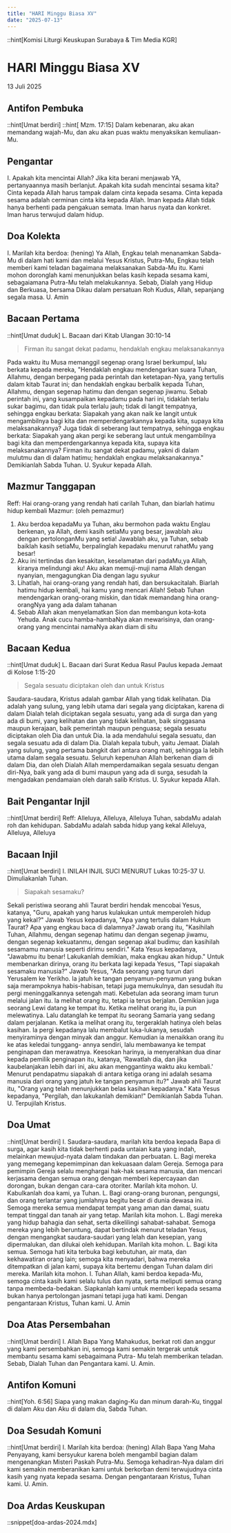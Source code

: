 ```yaml
---
title: "HARI Minggu Biasa XV"
date: "2025-07-13"
---
```

::hint[Komisi Liturgi Keuskupan Surabaya & Tim Media KGR]
# HARI Minggu Biasa XV
13 Juli 2025


## Antifon Pembuka
::hint[Umat berdiri]
::hint[ Mzm. 17:15]
Dalam kebenaran, aku akan memandang wajah-Mu, dan aku akan puas waktu menyaksikan kemuliaan-Mu. 

## Pengantar
I. Apakah kita mencintai Allah? Jika kita berani menjawab YA, pertanyaannya masih berlanjut. Apakah kita sudah mencintai sesama kita? Cinta kepada Allah harus tampak dalam cinta kepada sesama. Cinta kepada sesama adalah cerminan cinta kita kepada Allah. Iman kepada Allah tidak hanya berhenti pada pengakuan semata. Iman harus nyata dan konkret. Iman harus terwujud dalam hidup. 

## Doa Kolekta
I. Marilah kita berdoa: (hening)
Ya Allah, Engkau telah menanamkan Sabda-Mu di dalam hati kami dan melalui Yesus Kristus, Putra-Mu, Engkau telah memberi kami teladan bagaimana melaksanakan Sabda-Mu itu. Kami mohon doronglah kami menunjukkan belas kasih kepada sesama kami, sebagaiamana Putra-Mu telah melakukannya. Sebab, Dialah yang Hidup dan Berkuasa, bersama Dikau dalam persatuan Roh Kudus, Allah, sepanjang segala masa. 
U. Amin

## Bacaan Pertama
::hint[Umat duduk]
L. Bacaan dari Kitab Ulangan 30:10-14
> Firman itu sangat dekat padamu, hendaklah engkau melaksanakannya

Pada waktu itu Musa memanggil segenap orang Israel berkumpul, lalu berkata kepada mereka, "Hendaklah engkau mendengarkan suara Tuhan, Allahmu, dengan berpegang pada perintah dan ketetapan-Nya, yang tertulis dalam kitab Taurat ini; dan hendaklah engkau berbalik kepada Tuhan, Allahmu, dengan segenap hatimu dan dengan segenap jiwamu. Sebab perintah ini, yang kusampaikan kepadamu pada hari ini, tidaklah terlalu sukar bagimu, dan tidak pula terlalu jauh; tidak di langit tempatnya, sehingga engkau berkata: Siapakah yang akan naik ke langit untuk mengambilnya bagi kita dan memperdengarkannya kepada kita, supaya kita melaksanakannya? Juga tidak di seberang laut tempatnya, sehingga engkau berkata: Siapakah yang akan pergi ke seberang laut untuk mengambilnya bagi kita dan memperdengarkannya kepada kita, supaya kita melaksanakannya? Firman itu sangat dekat padamu, yakni di dalam mulutmu dan di dalam hatimu; hendaklah engkau melaksanakannya." 
Demikianlah Sabda Tuhan. 
U. Syukur kepada Allah.

## Mazmur Tanggapan
Reff: Hai orang-orang yang rendah hati carilah Tuhan, dan biarlah hatimu hidup kembali
Mazmur: (oleh pemazmur)
1. Aku berdoa kepadaMu ya Tuhan, aku bermohon pada waktu Englau berkenan, ya Allah, demi kasih setiaMu yang besar, jawablah aku dengan pertolonganMu yang setia! Jawablah aku, ya Tuhan, sebab baiklah kasih setiaMu, berpalinglah kepadaku menurut rahatMu yang besar!
2. Aku ini tertindas dan kesakitan, keselamatan dari padaMu,ya Allah, kiranya melindungi aku! Aku akan memuji-muji nama Allah dengan nyanyian, mengagungkan Dia dengan lagu syukur
3. Lihatlah, hai orang-orang yang rendah hati, dan bersukacitalah. Biarlah hatimu hidup kembali, hai kamu yang mencari Allah! Sebab Tuhan mendengarkan orang-orang miskin, dan tidak memandang hina orang-orangNya yang ada dalam tahanan
4. Sebab Allah akan menyelamatkan Sion dan membangun kota-kota Yehuda. Anak cucu hamba-hambaNya akan mewarisinya, dan orang-orang yang mencintai namaNya akan diam di situ

## Bacaan Kedua
::hint[Umat duduk]
L. Bacaan dari Surat Kedua Rasul Paulus kepada Jemaat di Kolose 1:15-20
> Segala sesuatu diciptakan oleh dan untuk Kristus

Saudara-saudara, Kristus adalah gambar Allah yang tidak kelihatan. Dia adalah yang sulung, yang lebih utama dari segala yang diciptakan, karena di dalam Dialah telah diciptakan segala sesuatu, yang ada di surga dan yang ada di bumi, yang kelihatan dan yang tidak kelihatan, baik singgasana maupun kerajaan, baik pemerintah maupun penguasa; segala sesuatu diciptakan oleh Dia dan untuk Dia. la ada mendahului segala sesuatu, dan segala sesuatu ada di dalam Dia. Dialah kepala tubuh, yaitu Jemaat. Dialah yang sulung, yang pertama bangkit dari antara orang mati, sehingga la lebih utama dalam segala sesuatu. Seluruh kepenuhan Allah berkenan diam di dalam Dia, dan oleh Dialah Allah memperdamaikan segala sesuatu dengan diri-Nya, baik yang ada di bumi maupun yang ada di surga, sesudah la mengadakan pendamaian oleh darah salib Kristus. 
U. Syukur kepada Allah. 

## Bait Pengantar Injil
::hint[Umat berdiri]
Reff: Alleluya, Alleluya, Alleluya
Tuhan, sabdaMu adalah roh dan kehidupan. SabdaMu adalah sabda hidup yang kekal
Alleluya, Alleluya, Alleluya

## Bacaan Injil
::hint[Umat berdiri]
I. INILAH INJIL SUCI MENURUT Lukas 10:25-37
U. Dimuliakanlah Tuhan.
> Siapakah sesamaku?

Sekali peristiwa seorang ahli Taurat berdiri hendak mencobai Yesus, katanya, "Guru, apakah yang harus kulakukan untuk memperoleh hidup yang kekal?" Jawab Yesus kepadanya, "Apa yang tertulis dalam Hukum Taurat? Apa yang engkau baca di dalamnya? Jawab orang itu, "Kasihilah Tuhan, Allahmu, dengan segenap hatimu dan dengan segenap jiwamu, dengan segenap kekuatanmu, dengan segenap akal budimu; dan kasihilah sesamamu manusia seperti dirimu sendiri." Kata Yesus kepadanya, "Jawabmu itu benar! Lakukanlah demikian, maka engkau akan hidup." Untuk membenarkan dirinya, orang itu berkata lagi kepada Yesus, "Tapi siapakah sesamaku manusia?" Jawab Yesus, "Ada seorang yang turun dari Yerusalem ke Yerikho. la jatuh ke tangan penyamun-penyamun yang bukan saja merampoknya habis-habisan, tetapi juga memukulnya, dan sesudah itu pergi meninggalkannya setengah mati. Kebetulan ada seorang imam turun melalui jalan itu. la melihat orang itu, tetapi ia terus berjalan. Demikian juga seorang Lewi datang ke tempat itu. Ketika melihat orang itu, ia pun melewatinya. Lalu datanglah ke tempat itu seorang Samaria yang sedang dalam perjalanan. Ketika ia melihat orang itu, tergeraklah hatinya oleh belas kasihan. Ia pergi kepadanya lalu membalut luka-lukanya, sesudah menyiraminya dengan minyak dan anggur. Kemudian ia menaikkan orang itu ke atas keledai tunggang- annya sendiri, lalu membawanya ke tempat penginapan dan merawatnya. Keesokan harinya, ia menyerahkan dua dinar kepada pemilik penginapan itu, katanya, 'Rawatlah dia, dan jika kaubelanjakan lebih dari ini, aku akan menggantinya waktu aku kembali.' Menurut pendapatmu siapakah di antara ketiga orang ini adalah sesama manusia dari orang yang jatuh ke tangan penyamun itu?" Jawab ahli Taurat itu, "Orang yang telah menunjukkan belas kasihan kepadanya." Kata Yesus kepadanya, "Pergilah, dan lakukanlah demikian!" Demikianlah Sabda Tuhan. 
U. Terpujilah Kristus.

## Doa Umat
::hint[Umat berdiri]
I. Saudara-saudara, marilah kita berdoa kepada Bapa di surga, agar kasih kita tidak berhenti pada untaian kata yang indah, melainkan mewujud-nyata dalam tindakan dan perbuatan. 
L. Bagi mereka yang memegang kepemimpinan dan kekuasaan dalam Gereja. Semoga para pemimpin Gereja selalu menghargai hak-hak sesama manusia, dan mencari kerjasama dengan semua orang dengan memberi kepercayaan dan dorongan, bukan dengan cara-cara otoriter. Marilah kita mohon. 
U. Kabulkanlah doa kami, ya Tuhan. 
L. Bagi orang-orang buronan, pengungsi, dan orang terlantar yang jumlahnya begitu besar di dunia dewasa ini. Semoga mereka semua mendapat tempat yang aman dan damai, suatu tempat tinggal dan tanah air yang tetap. Marilah kita mohon. 
L. Bagi mereka yang hidup bahagia dan sehat, serta dikelilingi sahabat-sahabat. Semoga mereka yang lebih beruntung, dapat bertindak menurut teladan Yesus, dengan mengangkat saudara-saudari yang lelah dan kesepian, yang dipermalukan, dan dilukai oleh kehidupan. Marilah kita mohon. 
L. Bagi kita semua. Semoga hati kita terbuka bagi kebutuhan, air mata, dan kekhawatiran orang lain; semoga kita menyadari, bahwa mereka ditempatkan di jalan kami, supaya kita bertemu dengan Tuhan dalam diri mereka. Marilah kita mohon. 
I. Tuhan Allah, kami berdoa kepada-Mu, semoga cinta kasih kami selalu tulus dan nyata, serta meliputi semua orang tanpa membeda-bedakan. Siapkanlah kami untuk memberi kepada sesama bukan hanya pertolongan jasmani tetapi juga hati kami. Dengan pengantaraan Kristus, Tuhan kami. 
U. Amin

## Doa Atas Persembahan
::hint[Umat berdiri]
I. Allah Bapa Yang Mahakudus, berkat roti dan anggur yang kami persembahkan ini, semoga kami semakin tergerak untuk membantu sesama kami sebagaimana Putra- Mu telah memberikan teladan. Sebab, Dialah Tuhan dan Pengantara kami.
U. Amin.

## Antifon Komuni
::hint[Yoh. 6:56]
Siapa yang makan daging-Ku dan minum darah-Ku, tinggal di dalam Aku dan Aku di dalam dia, Sabda Tuhan. 

## Doa Sesudah Komuni
::hint[Umat berdiri]
I. Marilah kita berdoa: (hening)
Allah Bapa Yang Maha Penyayang, kami bersyukur karena boleh mengambil bagian dalam mengenangkan Misteri Paskah Putra-Mu. Semoga kehadiran-Nya dalam diri kami semakin memberanikan kami untuk berkorban demi terwujudnya cinta kasih yang nyata kepada sesama. Dengan pengantaraan Kristus, Tuhan kami.
U. Amin. 

## Doa Ardas Keuskupan
::snippet[doa-ardas-2024.mdx]
